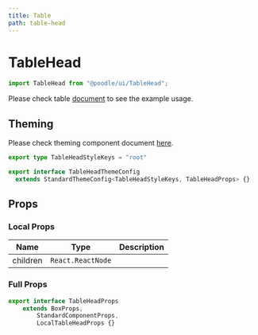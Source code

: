 ```yaml
---
title: Table
path: table-head
---
```


# TableHead

```jsx
import TableHead from "@poodle/ui/TableHead";
```

Please check table [document](/ui/components/table) to see the example usage.

## Theming

[//]: # (GetTheming[==TableHeadStyleKeys,TableHeadThemeConfig,TableHead/index.ts==])



Please check theming component document [here](/theming/component).
 		
```ts
export type TableHeadStyleKeys = "root"

export interface TableHeadThemeConfig
  extends StandardThemeConfig<TableHeadStyleKeys, TableHeadProps> {}

``` 
		
		

[//]: # (EndGetTheming)

## Props

[//]: # (GetProps[==LocalTableHeadProps,TableHead/TableHead.tsx==])


### Local Props


| Name     | Type              | Description |
| -------- | ----------------- | ----------- |
| children | `React.ReactNode` |             |
				

[//]: # (EndGetProps)

[//]: # (GetPartialProps[==TableHeadProps,TableHead/TableHead.tsx==])


### Full Props

```ts
export interface TableHeadProps
	extends BoxProps,
		StandardComponentProps,
		LocalTableHeadProps {} 
```
				

[//]: # (GetPartialProps)
